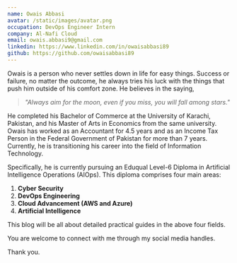 ```yaml
---
name: Owais Abbasi
avatar: /static/images/avatar.png
occupation: DevOps Engineer Intern
company: Al-Nafi Cloud
email: owais.abbasi9@gmail.com
linkedin: https://www.linkedin.com/in/owaisabbasi89
github: https://github.com/owaisabbasi89
---
```


Owais is a person who never settles down in life for easy things. Success or failure, no matter the outcome, he always tries his luck with the things that push him outside of his comfort zone. He believes in the saying,

> _"Always aim for the moon, even if you miss, you will fall among stars."_

He completed his Bachelor of Commerce at the University of Karachi, Pakistan, and his Master of Arts in Economics from the same university. Owais has worked as an Accountant for 4.5 years and as an Income Tax Person in the Federal Government of Pakistan for more than 7 years. Currently, he is transitioning his career into the field of Information Technology.

Specifically, he is currently pursuing an Eduqual Level-6 Diploma in Artificial Intelligence Operations (AIOps). This diploma comprises four main areas:

1. **Cyber Security**
2. **DevOps Engineering**
3. **Cloud Advancement (AWS and Azure)**
4. **Artificial Intelligence**

This blog will be all about detailed practical guides in the above four fields.

You are welcome to connect with me through my social media handles.

Thank you.
